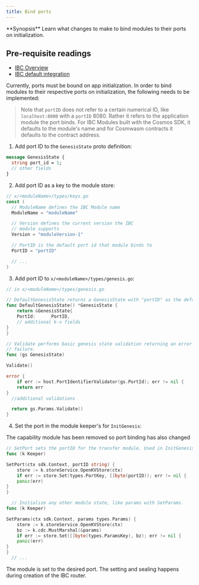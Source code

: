 ```yaml
---
title: Bind ports
---
```


<Note>
**Synopsis**
Learn what changes to make to bind modules to their ports on initialization.
</Note>

<Note>

## Pre-requisite readings

* [IBC Overview](../overview)
* [IBC default integration](../integration)

</Note>
Currently, ports must be bound on app initialization. In order to bind modules to their respective ports on initialization, the following needs to be implemented:

> Note that `portID` does not refer to a certain numerical ID, like `localhost:8080` with a `portID` 8080. Rather it refers to the application module the port binds. For IBC Modules built with the Cosmos SDK, it defaults to the module's name and for Cosmwasm contracts it defaults to the contract address.

1. Add port ID to the `GenesisState` proto definition:

```protobuf
message GenesisState {
  string port_id = 1;
  // other fields
}
```

2. Add port ID as a key to the module store:

```go expandable
// x/<moduleName>/types/keys.go
const (
  // ModuleName defines the IBC Module name
  ModuleName = "moduleName"

  // Version defines the current version the IBC
  // module supports
  Version = "moduleVersion-1"

  // PortID is the default port id that module binds to
  PortID = "portID"

  // ...
)
```

3. Add port ID to `x/<moduleName>/types/genesis.go`:

```go expandable
// in x/<moduleName>/types/genesis.go

// DefaultGenesisState returns a GenesisState with "portID" as the default PortID.
func DefaultGenesisState() *GenesisState {
    return &GenesisState{
    PortId:      PortID,
    // additional k-v fields
}
}

// Validate performs basic genesis state validation returning an error upon any
// failure.
func (gs GenesisState)

Validate()

error {
    if err := host.PortIdentifierValidator(gs.PortId); err != nil {
    return err
}
  //additional validations

  return gs.Params.Validate()
}
```

4. Set the port in the module keeper's for `InitGenesis`:

<Note>
The capability module has been removed so port binding has also changed
</Note>

```go expandable
// SetPort sets the portID for the transfer module. Used in InitGenesis
func (k Keeper)

SetPort(ctx sdk.Context, portID string) {
    store := k.storeService.OpenKVStore(ctx)
    if err := store.Set(types.PortKey, []byte(portID)); err != nil {
    panic(err)
}
}

  // Initialize any other module state, like params with SetParams.
func (k Keeper)

SetParams(ctx sdk.Context, params types.Params) {
    store := k.storeService.OpenKVStore(ctx)
    bz := k.cdc.MustMarshal(&params)
    if err := store.Set([]byte(types.ParamsKey), bz); err != nil {
    panic(err)
}
}
  // ...
```

The module is set to the desired port. The setting and sealing happens during creation of the IBC router.
